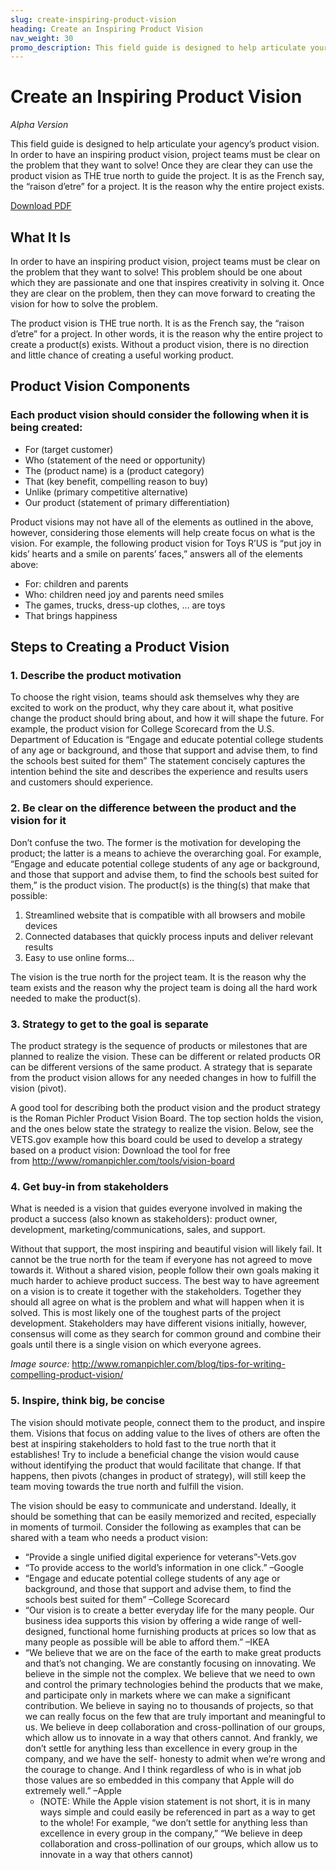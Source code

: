 ```yaml
---
slug: create-inspiring-product-vision
heading: Create an Inspiring Product Vision
nav_weight: 30
promo_description: This field guide is designed to help articulate your agency’s product vision. In order to have an inspiring product vision, project teams must be clear on the problem that they want to solve! Once they are clear they can use the product vision as THE true north to guide the project. It is as the French say, the “raison d’etre” for a project. It is the reason why the entire project exists.
---
```

# Create an Inspiring Product Vision

*Alpha Version*

This field guide is designed to help articulate your agency’s product vision. In order to have an inspiring product vision, project teams must be clear on the problem that they want to solve! Once they are clear they can use the product vision as THE true north to guide the project. It is as the French say, the “raison d’etre” for a project. It is the reason why the entire project exists.

<a class="usa-button" target= "_blank" href="/assets/files/CreateAnInspritingProductVisionF.pdf">Download PDF</a>

## What It Is

In order to have an inspiring product vision, project teams must be clear on the problem that they want to solve!  This problem should be one about which they are passionate and one that inspires creativity in solving it.  Once they are clear on the problem, then they can move forward to creating the vision for how to solve the problem. 

The product vision is THE true north.  It is as the French say, the “raison d’etre” for a project.  In other words, it is the reason why the entire project to create a product(s) exists.  Without a product vision, there is no direction and little chance of creating a useful working product.

## Product Vision Components

### Each product vision should consider the following when it is being created:

* For (target customer)
* Who (statement of the need or opportunity)
* The (product name) is a (product category)
* That (key benefit, compelling reason to buy)
* Unlike (primary competitive alternative)
* Our product (statement of primary differentiation)

Product visions may not have all of the elements as outlined in the above, however, considering those elements will help create focus on what is the vision. For example, the following product vision for Toys R’US is “put joy in kids’ hearts and a smile on parents’ faces,” answers all of the elements above: 
* For: children and parents 
* Who: children need joy and parents need smiles
* The games, trucks, dress-up clothes, … are toys
* That brings happiness

## Steps to Creating a Product Vision

### 1. Describe the product motivation

To choose the right vision, teams should ask themselves why they are excited to work on the product, why they care about it, what positive change the product should bring about, and how it will shape the future.  For example, the product vision for College Scorecard from the U.S. Department of Education is “Engage and educate potential college students of any age or background, and those that support and advise them, to find the schools best suited for them” The statement concisely captures the intention behind the site and describes the experience and results users and customers should experience.

### 2. Be clear on the difference between the product and the vision for it

Don’t confuse the two. The former is the motivation for developing the product; the latter is a means to achieve the overarching goal. For example, “Engage and educate potential college students of any age or background, and those that support and advise them, to find the schools best suited for them,” is the product vision.  The product(s) is the thing(s) that make that possible:

1. Streamlined website that is compatible with all browsers and mobile devices
2. Connected databases that quickly process inputs and deliver relevant results
3. Easy to use online forms…

The vision is the true north for the project team.  It is the reason why the team exists and the reason why the project team is doing all the hard work needed to make the product(s).

### 3. Strategy to get to the goal is separate

The product strategy is the sequence of products or milestones that are planned to realize the vision. These can be different or related products OR can be different versions of the same product.  A strategy that is separate from the product vision allows for any needed changes in how to fulfill the vision (pivot).

A good tool for describing both the product vision and the product strategy is the Roman Pichler Product Vision Board.  The top section holds the vision, and the ones below state the strategy to realize the vision.   Below, see the VETS.gov example how this board could be used to develop a strategy based on a product vision:
Download the tool for free from <a href="http://www/romanpichler.com/tools/vision-board" target="_blank" class="usa-external_link">http://www/romanpichler.com/tools/vision-board</a>

### 4. Get buy-in from stakeholders

What is needed is a vision that guides everyone involved in making the product a success (also known as stakeholders): product owner, development, marketing/communications, sales, and support.

Without that support, the most inspiring and beautiful vision will likely fail.  It cannot be the true north for the team if everyone has not agreed to move towards it.  Without a shared vision, people follow their own goals making it much harder to achieve product success. The best way to have agreement on a vision is to create it together with the stakeholders.  Together they should all agree on what is the problem and what will happen when it is solved.  This is most likely one of the toughest parts of the project development.  Stakeholders may have different visions initially, however, consensus will come as they search for common ground and combine their goals until there is a single vision on which everyone agrees.

*Image source:* <a href="http://www.romanpichler.com/blog/tips-for-writing-compelling-product-vision/" target="_blank" class="usa-external_link">http://www.romanpichler.com/blog/tips-for-writing-compelling-product-vision/</a>

### 5. Inspire, think big, be concise

The vision should motivate people, connect them to the product, and inspire them.  Visions that focus on adding value to the lives of others are often the best at inspiring stakeholders to hold fast to the true north that it establishes!  Try to include a beneficial change the vision would cause without identifying the product that would facilitate that change.  If that happens, then pivots (changes in product of strategy), will still keep the team moving towards the true north and fulfill the vision.

The vision should be easy to communicate and understand. Ideally, it should be something that can be easily memorized and recited, especially in moments of turmoil. Consider the following as examples that can be shared with a team who needs a product vision:
* “Provide a single unified digital experience for veterans”-Vets.gov
* “To provide access to the world’s information in one click.” –Google
* “Engage and educate potential college students of any age or background, and those that support and advise them, to find the schools best suited for them” –College Scorecard
* “Our vision is to create a better everyday life for the many people. Our business idea supports this vision by offering a wide range of well-designed, functional home furnishing products at prices so low that as many people as possible will be able to afford them.” –IKEA
* “We believe that we are on the face of the earth to make great products and that’s not changing. We are constantly focusing on innovating. We believe in the simple not the complex. We believe that we need to own and control the primary technologies behind the products that we make, and participate only in markets where we can make a significant contribution. We believe in saying no to thousands of projects, so that we can really focus on the few that are truly important and meaningful to us. We believe in deep collaboration and cross-pollination of our groups, which allow us to innovate in a way that others cannot. And frankly, we don’t settle for anything less than excellence in every group in the company, and we have the self- honesty to admit when we’re wrong and the courage to change. And I think regardless of who is in what job those values are so embedded in this company that Apple will do extremely well.” –Apple 
  * (NOTE: While the Apple vision statement is not short, it is in many ways simple and could easily be referenced in part as a way to get to the whole! For example, “we don’t settle for anything less than excellence in every group in the company,” “We believe in deep collaboration and cross-pollination of our groups, which allow us to innovate in a way that others cannot)
